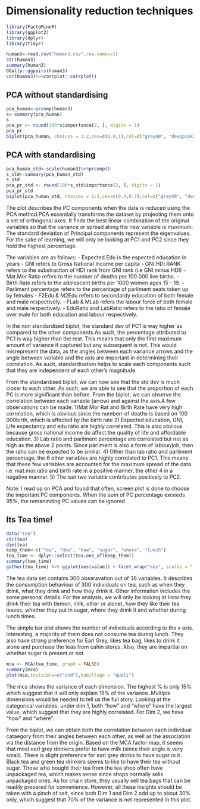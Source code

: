 # Dimensionality reduction techniques

```r
library(FactoMineR)
library(ggplot2)
library(dplyr)
library(tidyr)
```

```r
human3<-read.csv("human3.csv",row.names=1)
str(human3)
summary(human3)
GGally::ggpairs(human3)
cor(human3)%>%corrplot::corrplot()
```

## PCA without standardising
```r
pca_human<-prcomp(human3)
s<-summary(pca_human)
s
pca_pr <- round(100*s$importance[2, ], digits = 1)
pca_pr
biplot(pca_human, choices = 1:2,cex=c(0.8,1),col=c("grey40", "deeppink2"))
```


## PCA with standardising
```r
pca_human_std<-scale(human3)%>%prcomp()
s_std<-summary(pca_human_std)
s_std
pca_pr_std <- round(100*s_std$importance[2, ], digits = 1)
pca_pr_std
biplot(pca_human_std, choices = 1:2,cex=c(0.4,0.7),col=c("grey40", "deeppink2"))
```

The plot describes the PC components when the data is reduced using the PCA method.PCA essentially transforms the dataset by projecting them onto a set of orthogonal axes. It finds the best linear combination of the original variables so that the variance or spread along the new variable is maximum. The standard deviation of Principal components represent the eigenvalues. For the sake of learning, we will only be looking at PC1 and PC2 since they hold the highest percentage. 

The variables are as follows:
- Expected.Edu is the espected education in years
- GNI refers to Gross National Income per capita 
- GNI.HDI.RANK refers to the substraction of HDI rank from GNI rank (i.e GNI minus HDI)
- Mat.Mor Ratio refers to the number of deaths per 100 000 live births.
- Birth.Rate refers to the adolescent births per 1000 women ages 15 - 19.
- Parliment percentage refers to the percentage of parliment seats taken up by females
- F2Edu & M2Edu refers to secondardy education of both female and male respectively. 
- FLab & MLab refers the labour force of both female and male respectively.
- EduRatio and LabRatio refers to the ratio of female over male for both education and labour respectively. 

In the non standardised biplot, the standard dev of PC1 is way higher as compared to the other components.As such, the percentage attributed to PC1 is way higher than the rest. This means that only the first maximum amount of variance if captured but any subsequent is not. This would misrepresent the data, as the angles between each variance arrows and the angle between variable and the axis are important in determining their correlation. As such, standardisation helps to scale each components such that they are independent of each other's magnitude.

From the standardised biplot, we can now see that the std dev is much closer to each other. As such, we are able to see that the proportion of each PC is more significant than before. From the biplot, we can observe the correlation between each variable (arrow) and against the axis.A few observations can be made: 
1)Mat Mor Rat and Birth Rate have very high correlation, which is obvious since the numberr of deaths is based on 100 000birth, which is affected by the birth rate
2) Expected education, GNI, Life expectancy and edu ratio are highly correlated. This is also obvious because gross national income do affect the quality of life and affordable education.
3) Lab ratio and parilment percentage are correlated but not as high as the above 2 points. Since parliment is also a form of labour/job, then the ratio can be expected to be similar. 
4) Other than lab ratio and parliment percentage, the 6 other variables are highly correlated to PC1. This means that these few variables are accounted for the maximum spread of the data i.e. mat.mor.ratio and birth rate in a positive manner, the other 4 in a negative manner.
5) The last two variable contributes positively to PC2.

Note: I read up on PCA and found that often, screen plot is done to choose the important PC components. When the sum of PC percentage exceeds 95%, the remaninding PC values can be ignored. 

## Its Tea time! 
```r
data("tea")
str(tea)
dim(tea)
keep_them<-c("Tea", "How", "how", "sugar", "where", "lunch")
tea_time <- dplyr::select(tea,one_of(keep_them))
summary(tea_time)
gather(tea_time) %>% ggplot(aes(value)) + facet_wrap("key", scales = "free") + geom_bar()+theme(axis.text.x = element_text(angle = 45, hjust = 1, size = 8))
```

The tea data set contains 300 obseravation out of 36 variables. It describes the consumption behaviour of 300 individuals on tea, such as when they drink, what they drink and how they drink it. Other information includes the some personal details. For the analysis, we will only be looking at How they drink their tea with (lemon, milk, other or alone), how they like their tea leaves, whether they put in sugar, where they drink it  and whether during lunch times. 

The simple bar plot shows the number of individuals according to the x axis. Interesting, a majority of them does not consume tea during lunch. They also have strong preference for Earl Grey, likes tea bag, likes to drink it alone and purchase the teas from cahin stores. Also, they are impartial on whether sugar is present or not. 

```r
mca <- MCA(tea_time, graph = FALSE)
summary(mca)
plot(mca,invisible=c("ind"),habillage = "quali")
```

The mca shows the variance of each dimension. The highest % is only 15% which suggest that it will only explain 15% of the variance. Multiple dimensions would be needed to tell us the full story. Looking at the categorical variables, under dim 1, both "how" and "where" have the largest value, which suggest that they are highly correlated. For Dim 2, we have "how" and "where". 

From the biplot, we can obtain both the correlation between each individual cataegory from their angles between each other, as well as the association via the distance from the origin. Based on the MCA factor map, it seems that most earl grey drinkers prefer to have milk (since their angle is very small). There is slight preference for earl grey drinks to have sugar in it. Black tea and green tea drinkers seems to like to have their tea without sugar. Those who bought their tea from the tea shop often have unpackaged tea, which makes sense since shops normally sells unpackaged ones. As for chain store, they usually sell tea bags that can be readily prepared for convenience. However, all these insights should be taken with a pinch of salt, since both Dim 1 and Dim 2 add up to about 30% only, which suggest that 70% of the variance is not represented in this plot.     





